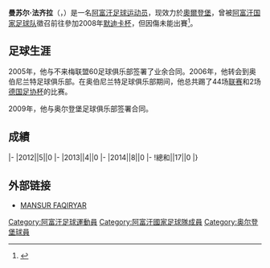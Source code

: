 {{Infobox football biography
|name=曼苏尔
|image=
|fullname=曼苏尔·法齐拉
|birth_date={{Birth date and age|1986|1|3}}
|cityofbirth=[[喀布尔市|喀布尔市]]
|countryofbirth=[[阿富汗|阿富汗]]
|position=[[守门员|守门员]]
|currentclub=
|years=2005-2006<br/>2006-2009<br/>2007-2008<br/>2009-2015
|clubs=[[不来梅联盟60足球俱乐部|不来梅联盟60]]<br/>[[奥伯尼兰特足球俱乐部|奥伯尼兰特]]<br/>→[[高斯拉尔08足球俱乐部|高斯拉尔08]]（租借）<br/>[[奥尔登堡足球俱乐部|奥尔登堡]]
|caps(goals)=<br/>44（0）<br/><br/>101（0）
|nationalyears=2011-2016
|nationalteam=[[阿富汗国家足球队|阿富汗]]
|nationalcaps(goals)=17 (0)
}}
'''曼苏尔·法齐拉'''（{{lang-fa|منصور فقیریار}}，{{Bd|1986年|1月3日|catIdx=Faqiryar}}）是一名[[阿富汗|阿富汗]][[足球|足球]][[运动员|运动员]]，现效力於[[奧爾登堡運動競賽俱樂部|奧爾登堡]]，曾被[[阿富汗国家足球队|阿富汗国家足球队]]徵召前往參加2008年[[默迪卡杯|默迪卡杯]]，但因傷未能出賽<ref>{{cite web |url=http://www.bolatoday.com/2008/10/merdeka-cup-nepal-vs-afghanistan-result.html |title=存档副本 |accessdate=2010-06-21 |deadurl=yes |archiveurl=https://web.archive.org/web/20081020043926/http://www.bolatoday.com/2008/10/merdeka-cup-nepal-vs-afghanistan-result.html |archivedate=2008-10-20 }}</ref>。

==足球生涯==
2005年，他与不来梅联盟60足球俱乐部签署了业余合同。2006年，他转会到奥伯尼兰特足球俱乐部。在奥伯尼兰特足球俱乐部期间，他总共踢了44场[[德国足球地区联赛|联赛]]和2场[[德国足协杯|德国足协杯]]的比赛。

2009年，他与奥尔登堡足球俱乐部签署合同。
==成績==
{{Football player national team statistics|AFG}}
|-
|2012||5||0
|-
|2013||4||0
|-
|2014||8||0
|-
!總和||17||0
|}

==外部链接==
*[http://cn.soccerway.com/players/mansur-faqiryar/176015/ MANSUR FAQIRYAR] {{Wayback|url=http://cn.soccerway.com/players/mansur-faqiryar/176015/ |date=20150930054616 }}

{{Soccer-player-stub}}
{{DEFAULTSORT: Faqiryar, Mansur}}
[[Category:阿富汗足球運動員|Category:阿富汗足球運動員]]
[[Category:阿富汗國家足球隊成員|Category:阿富汗國家足球隊成員]]
[[Category:奥尔登堡球員|Category:奥尔登堡球員]]